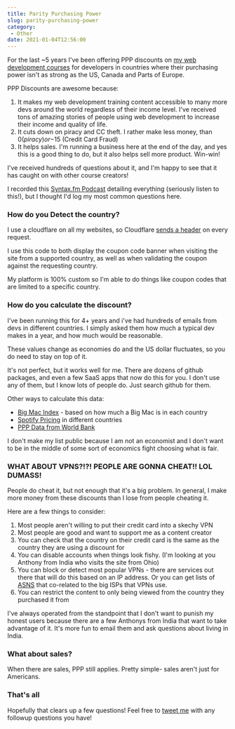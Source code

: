 ```yaml
---
title: Parity Purchasing Power
slug: parity-purchasing-power
category:
 - Other
date: 2021-01-04T12:56:00
---
```


For the last ~5 years I've been offering PPP discounts on [my web development courses](/courses) for developers in countries where their purchasing power isn't as strong as the US, Canada and Parts of Europe.

PPP Discounts are awesome because:

1. It makes my web development training content accessible to many more devs around the world regardless of their income level. I've received tons of amazing stories of people using web development to increase their income and quality of life.
2. It cuts down on piracy and CC theft. I rather make less money, than $0 (piracy) or -$15 (Credit Card Fraud)
3. It helps sales. I'm running a business here at the end of the day, and yes this is a good thing to do, but it also helps sell more product. Win-win!

I've received hundreds of questions about it, and I'm happy to see that it has caught on with other course creators!

I recorded this [Syntax.fm Podcast](https://syntax.fm/show/233/hasty-treat-purchasing-power-parity) detailing everything (seriously listen to this!), but I thought I'd log my most common questions here.

### How do you Detect the country?

I use a cloudflare on all my websites, so Cloudflare [sends a header](https://support.cloudflare.com/hc/en-us/articles/200168236-Configuring-Cloudflare-IP-Geolocation) on every request.

I use this code to both display the coupon code banner when visiting the site from a supported country, as well as when validating the coupon against the requesting country.

My platform is 100% custom so I'm able to do things like coupon codes that are limited to a specific country.

### How do you calculate the discount?

I've been running this for 4+ years and i've had hundreds of emails from devs in different countries. I simply asked them how much a typical dev makes in a year, and how much would be reasonable.

These values change as economies do and the US dollar fluctuates, so you do need to stay on top of it.

It's not perfect, but it works well for me. There are dozens of github packages, and even a few SaaS apps that now do this for you. I don't use any of them, but I know lots of people do. Just search github for them.

Other ways to calculate this data:

* [Big Mac Index](https://en.wikipedia.org/wiki/Big_Mac_Index) - based on how much a Big Mac is in each country
* [Spotify Pricing](https://mts.io/projects/spotify-pricing/) in different countries
* [PPP Data from World Bank](https://data.worldbank.org/indicator/PA.NUS.PPP)

I don't make my list public because I am not an economist and I don't want to be in the middle of some sort of economics fight choosing what is fair.

### WHAT ABOUT VPNS?!?! PEOPLE ARE GONNA CHEAT!! LOL DUMASS!

People do cheat it, but not enough that it's a big problem. In general, I make more money from these discounts than I lose from people cheating it.

Here are a few things to consider:

1. Most people aren't willing to put their credit card into a skechy VPN
1. Most people are good and want to support me as a content creator
1. You can check that the country on their credit card is the same as the country they are using a discount for
1. You can disable accounts when things look fishy. (I'm looking at you Anthony from India who visits the site from Ohio)
1. You can block or detect most popular VPNs - there are services out there that will do this based on an IP address. Or you can get lists of [ASNS](https://github.com/LorenzoSapora/bad-asn-list) that co-related to the big ISPs that VPNs use.
1. You can restrict the content to only being viewed from the country they purchased it from

I've always operated from the standpoint that I don't want to punish my honest users because there are a few Anthonys from India that want to take advantage of it. It's more fun to email them and ask questions about living in India.

### What about sales?

When there are sales, PPP still applies. Pretty simple-  sales aren't just for Americans.

### That's all

Hopefully that clears up a few questions! Feel free to [tweet me](https://twitter.com/wesbos) with any followup questions you have!
